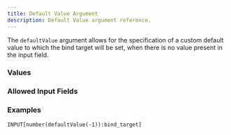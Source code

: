 ```yaml
---
title: Default Value Argument
description: Default Value argument reference.
---
```



<InputFieldArgumentInfo type={InputFieldArgumentType.DEFAULT_VALUE}></InputFieldArgumentInfo>

The `defaultValue` argument allows for the specification of a custom default value to which the bind target will be set, when there is no value present in the input field.

### Values

<InputFieldArgumentValuesInfo type={InputFieldArgumentType.DEFAULT_VALUE}></InputFieldArgumentValuesInfo>

### Allowed Input Fields

<InputFieldArgumentAllowedInputFields type={InputFieldArgumentType.DEFAULT_VALUE}></InputFieldArgumentAllowedInputFields>

### Examples

```
INPUT[number(defaultValue(-1)):bind_target]
```
